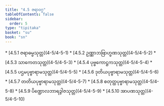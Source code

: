 ```yaml
---
title: "4.5 ဇရာဝဂ္ဂ"
tableOfContents: false
sidebar:
  order: 5
type: "tipitaka"
basket: "su"
book: "sn"
---
```



<DynamicBreadcrumb />



<TableOfContents book="sn" section="4.5">
* [4.5.1 ဇရာဓမ္မသုတ္တ](4-5/4-5-1)
* [4.5.2 ဥဏ္ဏာဘဗြာဟ္မဏသုတ္တ](4-5/4-5-2)
* [4.5.3 သာကေတသုတ္တ](4-5/4-5-3)
* [4.5.4 ပုဗ္ဗကောဋ္ဌကသုတ္တ](4-5/4-5-4)
* [4.5.5 ပဌမပုဗ္ဗာရာမသုတ္တ](4-5/4-5-5)
* [4.5.6 ဒုတိယပုဗ္ဗာရာမသုတ္တ](4-5/4-5-6)
* [4.5.7 တတိယပုဗ္ဗာရာမသုတ္တ](4-5/4-5-7)
* [4.5.8 စတုတ္ထပုဗ္ဗာရာမသုတ္တ](4-5/4-5-8)
* [4.5.9 ပိဏ္ဍောလဘာရဒွါဇသုတ္တ](4-5/4-5-9)
* [4.5.10 အာပဏသုတ္တ](4-5/4-5-10)
</TableOfContents>